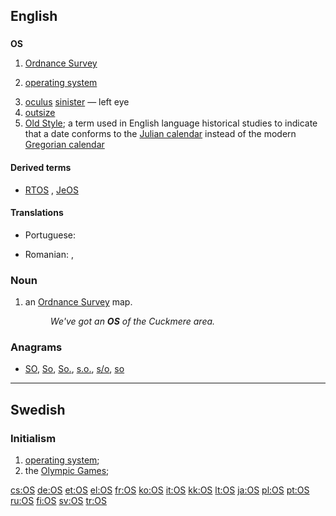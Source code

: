 {{also|Appendix:Variations of "os"}}
==English==

==={{initialism-old|en}}===
'''OS'''

# [[Ordnance Survey]]
# {{context|software|lang=en}} [[operating system]]
# [[oculus]] [[sinister]] &mdash; left eye
# [[outsize]]
# [[w:Old Style|Old Style]]; a term used in English language historical studies to indicate that a date conforms to the [[w:Julian calendar|Julian calendar]] instead of the modern [[w:Gregorian calendar|Gregorian calendar]]

====Derived terms====
* {{sense|operating system}} [[RTOS]] , [[JeOS]]

====Translations====
{{trans-top|operating system}}
* Portuguese: {{t+|pt|SO}}
{{trans-mid}}
* Romanian: {{t|ro|sistem de operare|n}}, {{t|ro|SO}}
{{trans-bottom}}

===Noun===
{{en-noun|es}}

# {{context|UK|lang=en}} an [[Ordnance Survey]] map.
#: ''We've got an '''OS''' of the Cuckmere area.''

===Anagrams===
* [[SO#English|SO]], [[So#English|So]], [[So.#English|So.]], [[s.o.#English|s.o.]], [[s/o#English|s/o]], [[so#English|so]]

----

==Swedish==

===Initialism===
{{head|sv|initialism}}

# [[operating system]]; {{abbreviation of|operativsystem|lang=sv}}
# the [[Olympic Games]]; {{abbreviation of|lang=sv|olympiska spelen}}

[[cs:OS]]
[[de:OS]]
[[et:OS]]
[[el:OS]]
[[fr:OS]]
[[ko:OS]]
[[it:OS]]
[[kk:OS]]
[[lt:OS]]
[[ja:OS]]
[[pl:OS]]
[[pt:OS]]
[[ru:OS]]
[[fi:OS]]
[[sv:OS]]
[[tr:OS]]